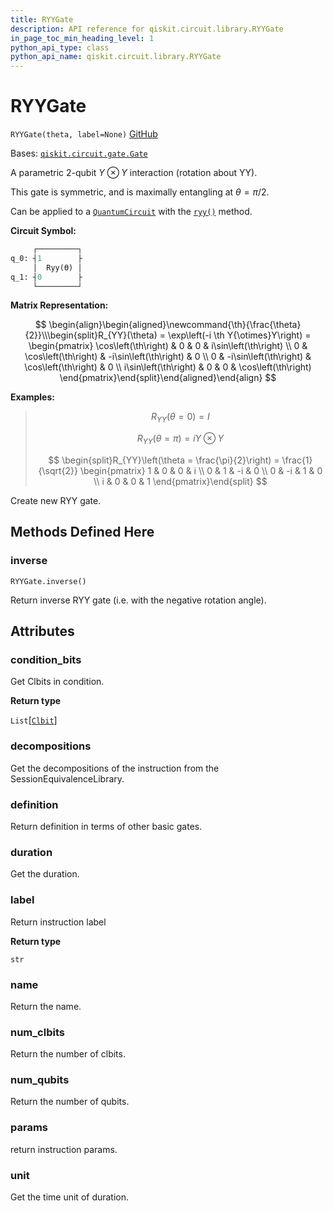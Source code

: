 ```yaml
---
title: RYYGate
description: API reference for qiskit.circuit.library.RYYGate
in_page_toc_min_heading_level: 1
python_api_type: class
python_api_name: qiskit.circuit.library.RYYGate
---
```


# RYYGate

<span id="qiskit.circuit.library.RYYGate" />

`RYYGate(theta, label=None)` [GitHub](https://github.com/qiskit/qiskit/tree/stable/0.21/qiskit/circuit/library/standard_gates/ryy.py "view source code")

Bases: [`qiskit.circuit.gate.Gate`](qiskit.circuit.Gate "qiskit.circuit.gate.Gate")

A parametric 2-qubit $Y \otimes Y$ interaction (rotation about YY).

This gate is symmetric, and is maximally entangling at $\theta = \pi/2$.

Can be applied to a [`QuantumCircuit`](qiskit.circuit.QuantumCircuit "qiskit.circuit.QuantumCircuit") with the [`ryy()`](qiskit.circuit.QuantumCircuit#ryy "qiskit.circuit.QuantumCircuit.ryy") method.

**Circuit Symbol:**

```python
     ┌─────────┐
q_0: ┤1        ├
     │  Ryy(ϴ) │
q_1: ┤0        ├
     └─────────┘
```

**Matrix Representation:**

$$
 \begin{align}\begin{aligned}\newcommand{\th}{\frac{\theta}{2}}\\\begin{split}R_{YY}(\theta) = \exp\left(-i \th Y{\otimes}Y\right) =
    \begin{pmatrix}
        \cos\left(\th\right)   & 0           & 0           & i\sin\left(\th\right) \\
        0           & \cos\left(\th\right)   & -i\sin\left(\th\right) & 0 \\
        0           & -i\sin\left(\th\right) & \cos\left(\th\right)   & 0 \\
        i\sin\left(\th\right)  & 0           & 0           & \cos\left(\th\right)
    \end{pmatrix}\end{split}\end{aligned}\end{align} 
$$

**Examples:**

> $$
> R_{YY}(\theta = 0) = I
> $$
>
> $$
> R_{YY}(\theta = \pi) = i Y \otimes Y
> $$
>
> $$
> \begin{split}R_{YY}\left(\theta = \frac{\pi}{2}\right) = \frac{1}{\sqrt{2}}
>                         \begin{pmatrix}
>                             1 & 0 & 0 & i \\
>                             0 & 1 & -i & 0 \\
>                             0 & -i & 1 & 0 \\
>                             i & 0 & 0 & 1
>                         \end{pmatrix}\end{split}
> $$

Create new RYY gate.

## Methods Defined Here

### inverse

<span id="qiskit.circuit.library.RYYGate.inverse" />

`RYYGate.inverse()`

Return inverse RYY gate (i.e. with the negative rotation angle).

## Attributes

<span id="qiskit.circuit.library.RYYGate.condition_bits" />

### condition\_bits

Get Clbits in condition.

**Return type**

`List`\[[`Clbit`](qiskit.circuit.Clbit "qiskit.circuit.classicalregister.Clbit")]

<span id="qiskit.circuit.library.RYYGate.decompositions" />

### decompositions

Get the decompositions of the instruction from the SessionEquivalenceLibrary.

<span id="qiskit.circuit.library.RYYGate.definition" />

### definition

Return definition in terms of other basic gates.

<span id="qiskit.circuit.library.RYYGate.duration" />

### duration

Get the duration.

<span id="qiskit.circuit.library.RYYGate.label" />

### label

Return instruction label

**Return type**

`str`

<span id="qiskit.circuit.library.RYYGate.name" />

### name

Return the name.

<span id="qiskit.circuit.library.RYYGate.num_clbits" />

### num\_clbits

Return the number of clbits.

<span id="qiskit.circuit.library.RYYGate.num_qubits" />

### num\_qubits

Return the number of qubits.

<span id="qiskit.circuit.library.RYYGate.params" />

### params

return instruction params.

<span id="qiskit.circuit.library.RYYGate.unit" />

### unit

Get the time unit of duration.

